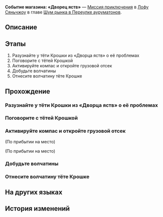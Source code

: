 {{Дополнить|Диалоги.}}
{{Миссия Инфобокс
|id              = 8003242
|Название        = 
|Изображение     = Миссия Освоения Событие магазина «Дворец яств».png
|Тип             = Миссия приключения
|События         = 
|Глава           = Шум рынка в Переулке ауруматонов
|Условия         = 
|Персонажи       = Голос из кухни; Гость 1; Гость 2; Гость 3; Первопроходец
|СтартЛокация    = Переулок ауруматонов
|Мир             = Лофу Сяньчжоу
|Локации         = Переулок ауруматонов
|Предыдущая      = 
|Следующая       = ???
|Награды         = Утраченный кристалл*2; Кредиты*20 000
}}
'''Событие магазина: «Дворец яств»''' — [[Миссия приключения]] в [[Лофу Сяньчжоу]] в главе [[Шум рынка в Переулке ауруматонов]].

==Описание==
{{Описание|Чтобы оживить Переулок ауруматонов, торговая гильдия стремится в полной мере использовать логистику причала и наладить тесное сотрудничество с торговцами в Переулке.<br />Торговая гильдия послала вас убедить хозяйку «Дворца яств» установить сотрудничество с гильдией. Однако сейчас у Тёти Крошки хлопот полон рот...}}

==Этапы==
# Разузнайте у тёти Крошки из «Дворца яств» о её проблемах
# Поговорите с тётей Крошкой
# Активируйте компас и откройте грузовой отсек
# Добудьте волчатины
# Отнесите волчатину тёте Крошке

==Прохождение==
{{Дополнить}}


===Разузнайте у тёти Крошки из «Дворца яств» о её проблемах===
{{Описание миссии|локация=Переулок ауруматонов|Чтобы оживить Переулок ауруматонов, торговая гильдия стремится в полной мере использовать логистику причала и наладить тесное сотрудничество с торговцами в Переулке.<br />Торговая гильдия послала вас убедить хозяйку «Дворца яств» установить сотрудничество с гильдией. Однако сейчас у тёти Крошки хлопот полон рот...}}
{{Диалог Начало}}

{{Диалог Конец}}

===Поговорите с тётей Крошкой===
{{Диалог Начало}}
{{Диалог Конец}}

===Активируйте компас и откройте грузовой отсек===
{{Диалог Начало}}
;(По прибытии на место)

;(По прибытии на место)
<!--Unknown TalkSentence: 800324396-->
{{Диалог Конец}}

===Добудьте волчатины===
{{Диалог Начало}}
{{Диалог Конец}}

===Отнесите волчатину тёте Крошке===
{{Диалог Начало}}

{{Диалог Конец}}

==На других языках==
{{На других языках
|en   = Merchant Event: Delicacy Pavilion
|zhs  = 商铺事件•美馔阁
|zht  = 商鋪事件•美饌閣
|ja   = 店舗イベント・美饌閣
|ko   = 상점 사건•미선각
|es   = Evento de tienda: Pabellón de las Delicias
|fr   = Événement de magasin&nbsp;: Pavillon des délices
|ru   = Событие магазина: «Дворец яств»
|th   = อิเวนต์ร้านค้า: Delicacy Pavilion
|vi   = Sự Kiện Cửa Tiệm - Quán Ngon
|de   = Händlerereignis: Delikatessenpavillon
|id   = Event Toko: Delicacy Pavilion
|pt   = Evento de Comerciante: Pavilhão das Iguarias
}}

==История изменений==
{{История изменений|2.7}}

